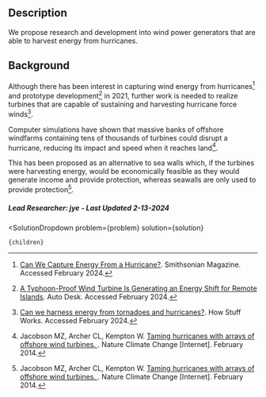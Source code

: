 

## Description
We propose research and development into wind power generators that are able to harvest energy from hurricanes.

## Background
Although there has been interest in capturing wind energy from hurricanes[^"1"] and prototype development[^"5"] in 2021, further work is needed to realize turbines that are capable of sustaining and harvesting hurricane force winds[^"3"]. 

Computer simulations have shown that massive banks of offshore windfarms containing tens of thousands of turbines could disrupt a hurricane, reducing its impact and speed when it reaches land[^"4"]. 

This has been proposed as an alternative to sea walls which, if the turbines were harvesting energy, would be economically feasible as they would generate income and provide protection, whereas seawalls are only used to provide protection[^"4"].

##### Lead Researcher: jye - Last Updated 2-13-2024

[^"1"]:  [Can We Capture Energy From a Hurricane?](https://www.smithsonianmag.com/innovation/can-we-capture-energy-hurricane-180960750/). Smithsonian Magazine. Accessed February 2024.
[^"2"]:  [Are we able to harness energy from tornadoes and hurricanes?](https://sciencebriefss.com/nature/are-we-able-to-harness-energy-from-tornadoes-and-hurricanes/). Science Briefs. Accessed February 2024.
[^"3"]:  [Can we harness energy from tornadoes and hurricanes?](https://science.howstuffworks.com/environmental/energy/harness-energy-tornado-hurricane.htm). How Stuff Works. Accessed February 2024.
[^"4"]: Jacobson MZ, Archer CL, Kempton W.  [Taming hurricanes with arrays of offshore wind turbines. ](https://www.researchgate.net/publication/262996491_Taming_hurricanes_with_arrays_of_offshore_wind_turbines). Nature Climate Change [Internet]. February 2014. 
[^"5"]:  [A Typhoon-Proof Wind Turbine Is Generating an Energy Shift for Remote Islands](https://www.autodesk.com/design-make/articles/typhoon-proof-wind-turbine). Auto Desk. Accessed February 2024.

  <SolutionDropdown 
    problem={problem} 
    solution={solution}
  >
    {children}
  </SolutionDropdown>